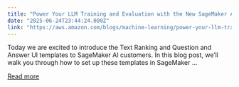 ```yaml
---
title: "Power Your LLM Training and Evaluation with the New SageMaker AI Generative AI Tools"
date: "2025-06-24T23:44:24.000Z"
link: "https://aws.amazon.com/blogs/machine-learning/power-your-llm-training-and-evaluation-with-the-new-sagemaker-ai-generative-ai-tools/"
---
```


Today we are excited to introduce the Text Ranking and Question and Answer UI templates to SageMaker AI customers. In this blog post, we’ll walk you through how to set up these templates in SageMaker ...

[Read more](https://aws.amazon.com/blogs/machine-learning/power-your-llm-training-and-evaluation-with-the-new-sagemaker-ai-generative-ai-tools/)
